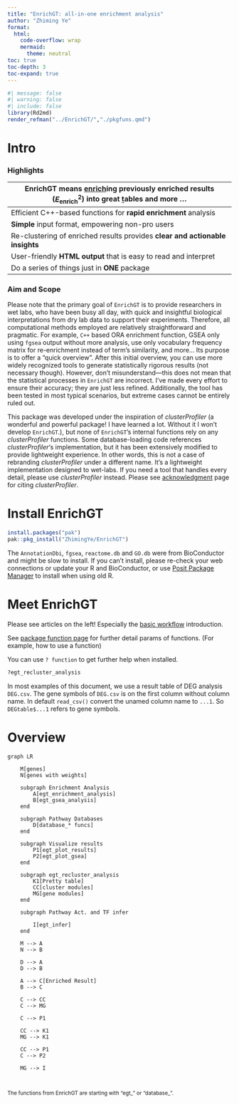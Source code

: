 ```yaml
---
title: "EnrichGT: all-in-one enrichment analysis"
author: "Zhiming Ye"
format: 
  html:
    code-overflow: wrap
    mermaid: 
      theme: neutral
toc: true
toc-depth: 3
toc-expand: true
---
```


```r
#| message: false
#| warning: false
#| include: false
library(Rd2md)
render_refman("../EnrichGT/","./pkgfuns.qmd")
```

# Intro

::: callout-tip
### Highlights

| EnrichGT means [enrich]{.underline}ing previously enriched results ($E^2_{\text{enrich}}$) into [g]{.underline}reat [t]{.underline}ables and more ... |
|------------------------------------------------------------------------|
| Efficient C++-based functions for **rapid enrichment** analysis |
| **Simple** input format, empowering non-pro users |
| Re-clustering of enriched results provides **clear and actionable insights** |
| User-friendly **HTML output** that is easy to read and interpret |
| Do a series of things just in **ONE** package |
:::

::: {.callout-note collapse="true"}
### Aim and Scope
Please note that the primary goal of `EnrichGT` is to provide researchers in wet labs, who have been busy all day, with quick and insightful biological interpretations from dry lab data to support their experiments. Therefore, all computational methods employed are relatively straightforward and pragmatic. For example, `C++` based ORA enrichment function, GSEA only using `fgsea` output without more analysis, use only vocabulary frequency matrix for re-enrichment instead of term's similarity, and more... Its purpose is to offer a “quick overview”. After this initial overview, you can use more widely recognized tools to generate statistically rigorous results (not necessary though). However, don’t misunderstand—this does not mean that the statistical processes in `EnrichGT` are incorrect. I’ve made every effort to ensure their accuracy; they are just less refined. Additionally, the tool has been tested in most typical scenarios, but extreme cases cannot be entirely ruled out.

This package was developed under the inspiration of *clusterProfiler* (a wonderful and powerful package! I have learned a lot. Without it I won't develop `EnrichGT`.), but none of `EnrichGT`'s internal functions rely on any *clusterProfiler* functions. Some database-loading code references *clusterProfiler*‘s implementation, but it has been extensively modified to provide lightweight experience. In other words, this is not a case of rebranding *clusterProfiler* under a different name. It’s a lightweight implementation designed to wet-labs. If you need a tool that handles every detail, please use *clusterProfiler* instead. Please see [acknowledgment](acknowledgement.qmd) page for citing *clusterProfiler*.
:::

# Install EnrichGT

``` r
install.packages("pak")
pak::pkg_install("ZhimingYe/EnrichGT")
```

The `AnnotationDbi`, `fgsea`, `reactome.db` and `GO.db` were from BioConductor and might be slow to install. If you can't install, please re-check your web connections or update your R and BioConductor, or use [Posit Package Manager](https://packagemanager.posit.co/) to install when using old R.

# Meet EnrichGT

Please see articles on the left! Especially the [basic workflow](basic.qmd) introduction.

::: callout-tip
See [package function page](pkgfuns.html) for further detail params of functions. (For example, how to use a function)

You can use `? function` to get further help when installed.

``` r
?egt_recluster_analysis
```
:::

In most examples of this document, we use a result table of DEG analysis `DEG.csv`. The gene symbols of `DEG.csv` is on the first column without column name. In default `read_csv()` convert the unamed column name to `...1`. So `DEGtable$...1` refers to gene symbols.

# Overview

```mermaid

graph LR
    
    M[genes]
    N[genes with weights]
    
    subgraph Enrichment Analysis
        A[egt_enrichment_analysis]
        B[egt_gsea_analysis]
    end

    subgraph Pathway Databases
        D[database_* funcs]
    end

    subgraph Visualize results
        P1[egt_plot_results]
        P2[egt_plot_gsea]
    end

    subgraph egt_recluster_analysis
        K1[Pretty table]
        CC[cluster modules]
        MG[gene modules]
    end

    subgraph Pathway Act. and TF infer 
        
        I[egt_infer]
    end
    
    M --> A
    N --> B
    
    D --> A
    D --> B
    
    A --> C[Enriched Result]
    B --> C

    C --> CC
    C --> MG

    C --> P1

    CC --> K1
    MG --> K1

    CC --> P1
    C --> P2

    MG --> I



```

^The functions from EnrichGT are starting with “egt\_” or “database\_”.^